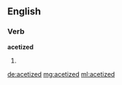 ==English==

===Verb===
'''acetized'''

# {{past of|[[acetize]]}}

[[de:acetized]]
[[mg:acetized]]
[[ml:acetized]]